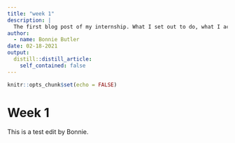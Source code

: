 ```yaml
---
title: "week 1"
description: |
  The first blog post of my internship. What I set out to do, what I achieved, the challenges I encountered...
author:
  - name: Bonnie Butler
date: 02-18-2021
output:
  distill::distill_article:
    self_contained: false
---
```


```r
knitr::opts_chunk$set(echo = FALSE)
```

# Week 1

This is a test edit by Bonnie.